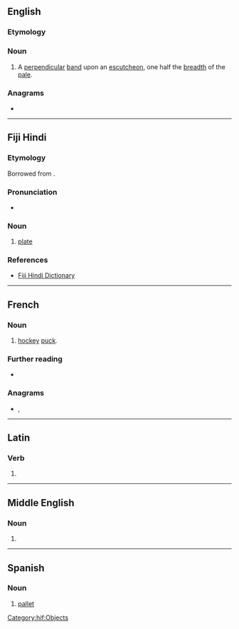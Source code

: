 ==English==

===Etymology===
{{suffix|en|pale|et}}

===Noun===
{{en-noun}}

# {{lb|en|heraldiccharge}} A [[perpendicular]] [[band]] upon an [[escutcheon]], one half the [[breadth]] of the [[pale]].

===Anagrams===
* {{anagrams|en|a=aelpt|-petal|Patel|Plate|leapt|lepta|pelta|petal|plate|platé|pleat|tepal}}

----

==Fiji Hindi==

===Etymology===
Borrowed from {{bor|hif|en|plate}}.

===Pronunciation===
* {{IPA|/pəleːʈ/|lang=hif}}

===Noun===
{{head|hif|nouns}}

# [[plate]]

===References===
* [http://web.archive.org/20080308065956/www.geocities.com/fijihindi/FijiHindiEnglishDict.htm#p Fiji Hindi Dictionary]

[[Category:hif:Objects]]

----

==French==

===Noun===
{{fr-noun|m}}

# [[hockey]] [[puck]].

===Further reading===
* {{R:TLFi}}

===Anagrams===
* {{l|fr|pelât}}, {{l|fr|plate}}

----

==Latin==

===Verb===
{{la-verb-form|pālet}}

# {{inflection of|pālō||3|s|pres|actv|subj|lang=la}}

----

==Middle English==

===Noun===
{{head|enm|noun}}

# {{alt form|lang=enm|palate}}

----

==Spanish==

===Noun===
{{es-noun|m}}

# [[pallet]]